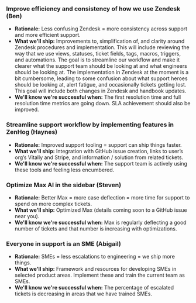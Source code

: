 ### Improve efficiency and consistency of how we use Zendesk (Ben)
- **Rationale:** Less confusing Zendesk = more consistency across support and more efficient support.
- **What we'll ship:** Improvements to, simplification of, and clarity around Zendesk procedures and implementation. This will include reviewing the way that we use views, statuses, ticket fields, tags, macros, triggers, and automations. The goal is to streamline our workflow and make it clearer what the support team should be looking at and what engineers should be looking at. The implementation in Zendesk at the moment is a bit cumbersome, leading to some confusion about what support heroes should be looking at, alert fatigue, and occasionally tickets getting lost. This goal will include both changes in Zendesk and handbook updates.
- **We'll know we're successful when:** The first resolution time and full resolution time metrics are going down. SLA achievement should also be improved.

### Streamline support workflow by implementing features in ZenHog (Haynes)
- **Rationale:** Improved support tooling = support can ship things faster.
- **What we'll ship:** Integration with GitHub issue creation, links to user’s org’s Vitally and Stripe, and information / solution from related tickets.
- **We'll know we're successful when:** The support team is actively using these tools and feeling less encumbered.

### Optimize Max AI in the sidebar (Steven)
- **Rationale:** Better Max = more case deflection = more time for support to spend on more complex tickets.
- **What we'll ship:** Optimized Max (details coming soon to a GitHub issue near you).
- **We'll know we're successful when:** Max is regularly deflecting a good number of tickets and that number is increasing with optimizations.

### Everyone in support is an SME (Abigail)
- **Rationale:** SMEs = less escalations to engineering = we ship more things.
- **What we'll ship:** Framework and resources for developing SMEs in selected product areas. Implement these and train the current team as SMEs.
- **We'll know we're successful when:** The percentage of escalated tickets is decreasing in areas that we have trained SMEs.


